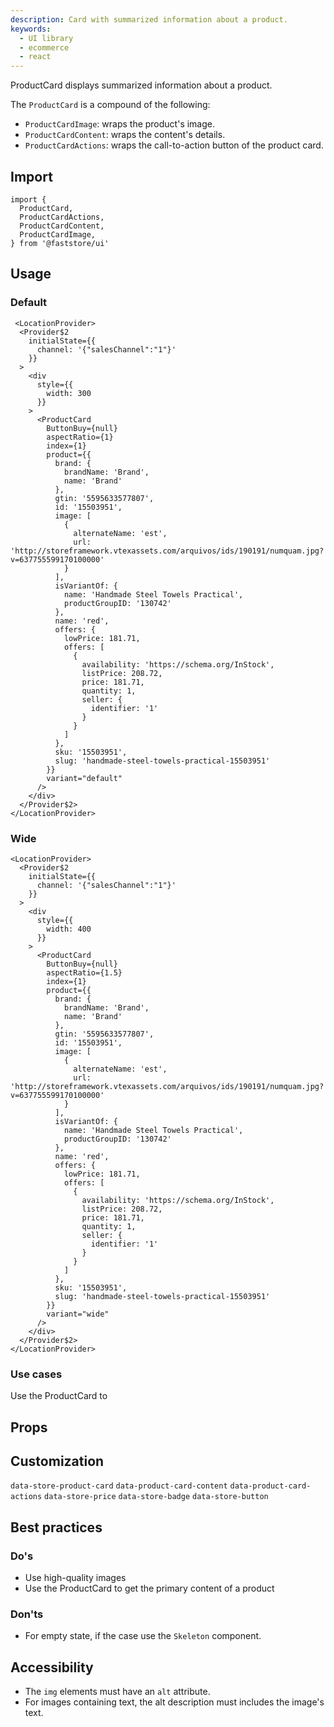 ```yaml
---
description: Card with summarized information about a product.
keywords:
  - UI library
  - ecommerce
  - react
---
```



ProductCard displays summarized information about a product.

The `ProductCard` is a compound of the following:
- `ProductCardImage`: wraps the product's image.
- `ProductCardContent`: wraps the content's details.
- `ProductCardActions`: wraps the call-to-action button of the product card.

## Import

```tsx
import {
  ProductCard,
  ProductCardActions,
  ProductCardContent,
  ProductCardImage,
} from '@faststore/ui'
```

## Usage

### Default

```tsx live
 <LocationProvider>
  <Provider$2
    initialState={{
      channel: '{"salesChannel":"1"}'
    }}
  >
    <div
      style={{
        width: 300
      }}
    >
      <ProductCard
        ButtonBuy={null}
        aspectRatio={1}
        index={1}
        product={{
          brand: {
            brandName: 'Brand',
            name: 'Brand'
          },
          gtin: '5595633577807',
          id: '15503951',
          image: [
            {
              alternateName: 'est',
              url: 'http://storeframework.vtexassets.com/arquivos/ids/190191/numquam.jpg?v=637755599170100000'
            }
          ],
          isVariantOf: {
            name: 'Handmade Steel Towels Practical',
            productGroupID: '130742'
          },
          name: 'red',
          offers: {
            lowPrice: 181.71,
            offers: [
              {
                availability: 'https://schema.org/InStock',
                listPrice: 208.72,
                price: 181.71,
                quantity: 1,
                seller: {
                  identifier: '1'
                }
              }
            ]
          },
          sku: '15503951',
          slug: 'handmade-steel-towels-practical-15503951'
        }}
        variant="default"
      />
    </div>
  </Provider$2>
</LocationProvider>
```

### Wide
```tsx live
<LocationProvider>
  <Provider$2
    initialState={{
      channel: '{"salesChannel":"1"}'
    }}
  >
    <div
      style={{
        width: 400
      }}
    >
      <ProductCard
        ButtonBuy={null}
        aspectRatio={1.5}
        index={1}
        product={{
          brand: {
            brandName: 'Brand',
            name: 'Brand'
          },
          gtin: '5595633577807',
          id: '15503951',
          image: [
            {
              alternateName: 'est',
              url: 'http://storeframework.vtexassets.com/arquivos/ids/190191/numquam.jpg?v=637755599170100000'
            }
          ],
          isVariantOf: {
            name: 'Handmade Steel Towels Practical',
            productGroupID: '130742'
          },
          name: 'red',
          offers: {
            lowPrice: 181.71,
            offers: [
              {
                availability: 'https://schema.org/InStock',
                listPrice: 208.72,
                price: 181.71,
                quantity: 1,
                seller: {
                  identifier: '1'
                }
              }
            ]
          },
          sku: '15503951',
          slug: 'handmade-steel-towels-practical-15503951'
        }}
        variant="wide"
      />
    </div>
  </Provider$2>
</LocationProvider>
```
### Use cases
Use the ProductCard to 

## Props

<PropsSection name="ProductCard" />

## Customization
`data-store-product-card`
`data-product-card-content`
`data-product-card-actions`
`data-store-price`
`data-store-badge`
`data-store-button`


## Best practices

### Do's
- Use high-quality images
- Use the ProductCard to get the primary content of a product

### Don'ts
- For empty state, if the case use the `Skeleton` component.

## Accessibility
- The `img` elements must have an `alt` attribute. 
- For images containing text, the alt description must includes the image's text. 